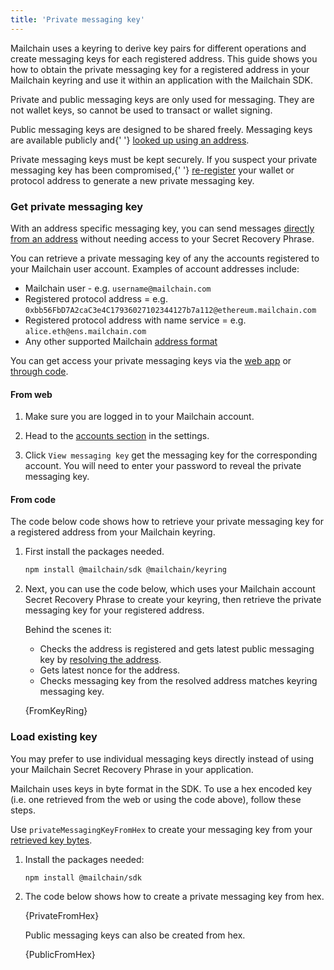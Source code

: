 ```yaml
---
title: 'Private messaging key'
---
```



Mailchain uses a keyring to derive key pairs for different operations and create messaging keys for each registered address. This guide shows you how to obtain the private messaging key for a registered address in your Mailchain keyring and use it within an application with the Mailchain SDK.

<Admonition type="info">
	<p>
		Private and public messaging keys are only used for messaging. They are not wallet keys, so cannot be used to
		transact or wallet signing.
	</p>
</Admonition>

<Admonition type="info">
	<p>
		Public messaging keys are designed to be shared freely. Messaging keys are available publicly and{' '}
		<a href="../resolve-address">looked up using an address</a>.
	</p>
</Admonition>

<Admonition type="warning">
	<p>
		Private messaging keys must be kept securely. If you suspect your private messaging key has been compromised,{' '}
		<a href="../../../user/guides/getting-started/register-a-wallet/">re-register</a> your wallet or protocol
		address to generate a new private messaging key.
	</p>
</Admonition>

### Get private messaging key

With an address specific messaging key, you can send messages [directly from an address](../send-from-address) without needing access to your Secret Recovery Phrase.

You can retrieve a private messaging key of any the accounts registered to your Mailchain user account. Examples of account addresses include:

-   Mailchain user - e.g. `username@mailchain.com`
-   Registered protocol address = e.g. `0xbb56FbD7A2caC3e4C17936027102344127b7a112@ethereum.mailchain.com`
-   Registered protocol address with name service = e.g. `alice.eth@ens.mailchain.com`
-   Any other supported Mailchain [address format](/developer/address-formatting.md)

You can get access your private messaging keys via the [web app](#from-web) or [through code](#from-code).

#### From web

1. Make sure you are logged in to your Mailchain account.

1. Head to the [accounts section](https://app.mailchain.com/settings/accounts) in the settings.

1. Click `View messaging key` get the messaging key for the corresponding account. You will need to enter your password to reveal the private messaging key.

#### From code

The code below code shows how to retrieve your private messaging key for a registered address from your Mailchain keyring.

1. First install the packages needed.

    ```bash npm2yarn
    npm install @mailchain/sdk @mailchain/keyring
    ```

1. Next, you can use the code below, which uses your Mailchain account Secret Recovery Phrase to create your keyring, then retrieve the private messaging key for your registered address.

    Behind the scenes it:

    - Checks the address is registered and gets latest public messaging key by [resolving the address](../resolve-address).
    - Gets latest nonce for the address.
    - Checks messaging key from the resolved address matches keyring messaging key.

    <CodeBlock language="ts">{FromKeyRing}</CodeBlock>

### Load existing key

You may prefer to use individual messaging keys directly instead of using your Mailchain Secret Recovery Phrase in your application.

Mailchain uses keys in byte format in the SDK. To use a hex encoded key (i.e. one retrieved from the web or using the code above), follow these steps.

Use `privateMessagingKeyFromHex` to create your messaging key from your [retrieved key bytes](#get-private-messaging-key).

1. Install the packages needed:

    ```bash npm2yarn
    npm install @mailchain/sdk
    ```

2. The code below shows how to create a private messaging key from hex.

    <CodeBlock language="ts">{PrivateFromHex}</CodeBlock>

    Public messaging keys can also be created from hex.

    <CodeBlock language="ts">{PublicFromHex}</CodeBlock>
